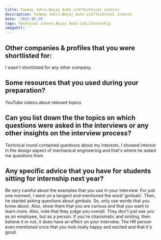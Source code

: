 ```yaml
---
title: Tanmay Johri:Bajaj Auto Ltd(Technical intern)
description: Tanmay Johri:Bajaj Auto Ltd(Technical intern)
date: '2022-05-20'
tags: Technical intern,Bajaj Auto Ltd,Internship
imageUrl: ''
---
```


## Other companies & profiles that you were shortlisted for:
I wasn't shortlisted for any other company.

## Some resources that you used during your preparation?
YouTube videos about relevant topics

## Can you list down the the topics on which questions were asked in the interviews or any other insights on the interview process?
Technical round contained questions about my interests. I showed interest in the design aspect of mechanical engineering and that's where he asked me questions from.
## Any specific advice that you have for students sitting for internship next year?
Be very careful about the examples that you use in your interview. For just one moment, I went on a tangent and mentioned the word 'gimbals'. Then, he started asking questions about gimbals. So, only use words that you know about. Also, show them that you are curious and that you want to learn more. Also, note that they judge you overall. They don't just see you as an employee, but as a person. If you're charismatic and smiling, then believe it or not, it does have an effect on your interview. The HR person even mentioned once that you look really happy and excited and that it's good.

